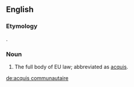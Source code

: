 ==English==

===Etymology===
{{bor|en|fr|acquis communautaire}}.

===Noun===
{{en-noun|?|head=[[acquis]] [[communautaire]]}}

# The full body of EU law; abbreviated as [[acquis]].

[[de:acquis communautaire]]